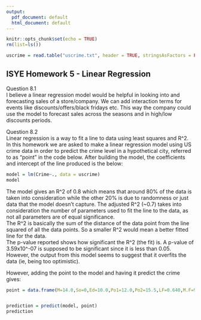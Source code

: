---
output:
  pdf_document: default
  html_document: default
---

```{r setup, include=FALSE}
knitr::opts_chunk$set(echo = TRUE)
rm(list=ls())

uscrime = read.table("uscrime.txt", header = TRUE, stringsAsFactors = FALSE)

```

## ISYE Homework 5 - Linear Regression      

Question 8.1       
I believe a linear regression model would be helpful in looking into and forecasting sales of a store/company. We can add interaction terms for events like discounts/offers/black fridays etc. This way the company could use the model to forecast sales across the seasons and in high/low discounts periods.        
          
Question 8.2         
Linear regression is a way to fit a line to data using least squares and R^2.    
In this homework we are asked to make a linear regression model using US crime data in order to predict the crime level in a hypothetical city, referred to as "point" in the code below. After building the model, the coefficients and intercept of the line produced is the below:         

```{r cars}
model = lm(Crime~., data = uscrime)
model


```

The model gives an R^2 of 0.8 which means that around 80% of the data is taken into consideration while the other 20% is due to randomness or just data that the model doesn't capture. The adjusted R^2 (~0.7) takes into consideration the number of parameters used to fit the line to the data, as not all parameters are of equal significance.         
The R^2 is basically the sum of the distance of the data point from the line squared of all the data points. So a smaller R^2 would mean a better fitted line for the data.      
The p-value reported shows how significant the R^2 (the fit) is. A p-value of 3.59x10^-07 is supposed to be significant since it is less than 0.05.       
However, the output from this model seems to suggest that it overfits the data (ie, being too optimistic).           
          
However, adding the point to the model and having it predict the crime gives:     
```{r}
point = data.frame(M=14.0,So=0,Ed=10.0,Po1=12.0,Po2=15.5,LF=0.640,M.F=94.0,Pop=150,NW=1.1,U1=0.120,U2=3.6,Wealth=3200,Ineq=20.1,Prob=0.04,Time=39.0)


prediction = predict(model, point)
prediction

```

